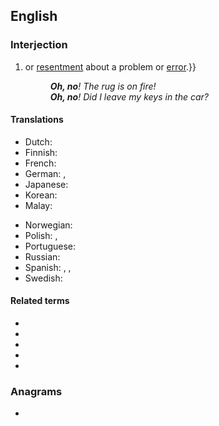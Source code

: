 ==English==

===Interjection===
{{en-interj}}

# {{non-gloss definition|An exclamation or expression of [[alarm]], [[concern]]{{,}} or [[resentment]] about a problem or [[error]].}}
#: '''''Oh, no'''! The rug is on fire!''
#: '''''Oh, no'''! Did I leave my keys in the car?''

====Translations====
{{trans-top|exclamation of alarm or concern}}
* Dutch: {{t|nl|o nee}}
* Finnish: {{t|fi|voi ei}}
* French: {{t|fr|oh non}}
* German: {{t|de|ach nein}}, {{t|de|oh nein}}
* Japanese: {{t+|ja|おっと|tr=ōtto|sc=Jpan}}
* Korean: {{t+|ko|이런|sc=Kore}}
* Malay: {{t|ms|alamak}}
{{trans-mid}}
* Norwegian: {{t|no|åh, nei}}
* Polish: {{t+|pl|no}}, {{t|pl|o nie}}
* Portuguese: {{t+|pt|bolas}}
* Russian: {{t|ru|о нет}}
* Spanish: {{t|es|uy no}}, {{t|es|ay no}}, {{t+|es|ca}}
* Swedish: {{t|sv|åh, nej}}
{{trans-bottom}}

====Related terms====
* {{l|en|uh-oh}}
* {{l|en|oh}}
* {{l|en|oh yes}}
* {{l|en|no}}
* {{l|en|oops}}

===Anagrams===
* {{anagrams|en|Hoon|NoHo|Noho|hoon}}